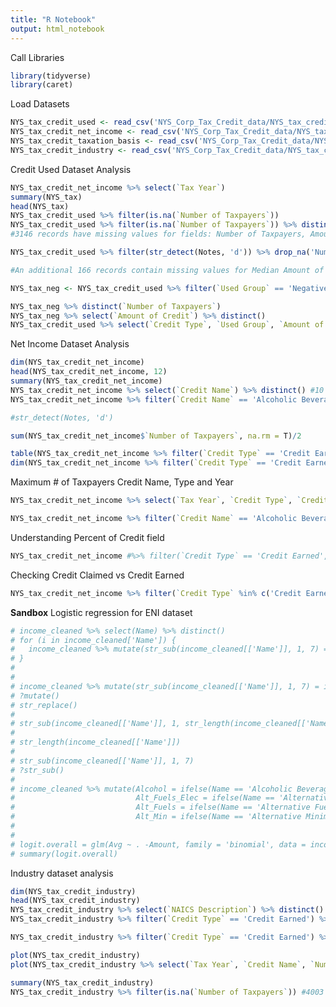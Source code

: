 ```yaml
---
title: "R Notebook"
output: html_notebook
---
```

Call Libraries
```r
library(tidyverse)
library(caret)
```

Load Datasets
```r
NYS_tax_credit_used <- read_csv('NYS_Corp_Tax_Credit_data/NYS_tax_credit_used.csv')
NYS_tax_credit_net_income <- read_csv('NYS_Corp_Tax_Credit_data/NYS_tax_credit_net_income.csv')
NYS_tax_credit_taxation_basis <- read_csv('NYS_Corp_Tax_Credit_data/NYS_tax_credit_taxation_basis.csv')
NYS_tax_credit_industry <- read_csv('NYS_Corp_Tax_Credit_data/NYS_tax_credit_industry.csv')
```


Credit Used Dataset Analysis
```r
NYS_tax_credit_net_income %>% select(`Tax Year`) 
summary(NYS_tax)
head(NYS_tax)
NYS_tax_credit_used %>% filter(is.na(`Number of Taxpayers`)) 
NYS_tax_credit_used %>% filter(is.na(`Number of Taxpayers`)) %>% distinct(Notes)
#3146 records have missing values for fields: Number of Taxpayers, Amount of Credit, Percent of Credit, Median Amount of Credit, Mean Amount of Credit due to secrecy laws (Notes section contains /d for all of them). These records will be omitted.
```

```r
NYS_tax_credit_used %>% filter(str_detect(Notes, 'd')) %>% drop_na('Number of Taxpayers') #%>% distinct(`Number of Taxpayers`)

#An additional 166 records contain missing values for Median Amount of Credit, but report real values for all other fields, thus these will be kept for analysis.
```

```r
NYS_tax_neg <- NYS_tax_credit_used %>% filter(`Used Group` == 'Negative')

NYS_tax_neg %>% distinct(`Number of Taxpayers`)
NYS_tax_neg %>% select(`Amount of Credit`) %>% distinct()
NYS_tax_credit_used %>% select(`Credit Type`, `Used Group`, `Amount of Credit`, `Number of Taxpayers`)
```


Net Income Dataset Analysis
```r
dim(NYS_tax_credit_net_income)
head(NYS_tax_credit_net_income, 12)
summary(NYS_tax_credit_net_income)
NYS_tax_credit_net_income %>% select(`Credit Name`) %>% distinct() #10 different ENI Groups including the Total (so essentially 9)
NYS_tax_credit_net_income %>% filter(`Credit Name` == 'Alcoholic Beverage Production Credit', `Credit Type` == 'Credit Earned') %>% group_by(`ENI Group`) %>% summarise(sum(`Number of Taxpayers`, na.rm = T))

#str_detect(Notes, 'd')

sum(NYS_tax_credit_net_income$`Number of Taxpayers`, na.rm = T)/2
```

```r
table(NYS_tax_credit_net_income %>% filter(`Credit Type` == 'Credit Earned', `ENI Group` == 'Total') %>% select(`Amount of Credit`))
dim(NYS_tax_credit_net_income %>% filter(`Credit Type` == 'Credit Earned', `ENI Group` == 'Total') %>% select(`Amount of Credit`))
```

Maximum # of Taxpayers Credit Name, Type and Year
```r
NYS_tax_credit_net_income %>% select(`Tax Year`, `Credit Type`, `Credit Name`, `ENI Group`, `Number of Taxpayers`) %>% filter(`Number of Taxpayers` == max(`Number of Taxpayers`, na.rm = T))
```

```r
NYS_tax_credit_net_income %>% filter(`Credit Name` == 'Alcoholic Beverage Production Credit', `Credit Type` == 'Credit Earned')
```

Understanding Percent of Credit field
```r
NYS_tax_credit_net_income #%>% filter(`Credit Type` == 'Credit Earned', `Credit Name` == 'Alcoholic Beverage Production Credit') %>% select(`Tax Year`, `ENI Group`, `Amount of Credit`, `Percent of Credit`)
```

Checking Credit Claimed vs Credit Earned
```r
NYS_tax_credit_net_income %>% filter(`Credit Type` %in% c('Credit Earned', 'Credit Claimed')) %>% select(`Tax Year`, `Tax Article`, `Credit Type`, `Credit Name`, `ENI Group`, `Amount of Credit`)
```






**Sandbox** Logistic regression for ENI dataset
```r
# income_cleaned %>% select(Name) %>% distinct()
# for (i in income_cleaned['Name']) {
#   income_cleaned %>% mutate(str_sub(income_cleaned[['Name']], 1, 7) = ifelse(Name == str_sub(income_cleaned[['Name']], 1, str_length(income_cleaned[['Name']]))))
# }
# 
# 
# income_cleaned %>% mutate(str_sub(income_cleaned[['Name']], 1, 7) = ifelse(Name == str_sub(income_cleaned[['Name']], 1, str_length(income_cleaned[['Name']]))))
# ?mutate()
# str_replace()
# 
# str_sub(income_cleaned[['Name']], 1, str_length(income_cleaned[['Name']]))
# 
# str_length(income_cleaned[['Name']])
# 
# str_sub(income_cleaned[['Name']], 1, 7)
# ?str_sub()
# 
# income_cleaned %>% mutate(Alcohol = ifelse(Name == 'Alcoholic Beverage Production Credit', 1, 0), 
#                           Alt_Fuels_Elec = ifelse(Name == 'Alternative Fuels and Electric Vehicle Recharging Property Credit', 1, 0), 
#                           Alt_Fuels = ifelse(Name == 'Alternative Fuels Credit', 1, 0),
#                           Alt_Min = ifelse(Name == 'Alternative Minimum Tax Credit', 1, 0))
#   
#   
# logit.overall = glm(Avg ~ . -Amount, family = 'binomial', data = income_cleaned)
# summary(logit.overall)
```





Industry dataset analysis
```r
dim(NYS_tax_credit_industry)
head(NYS_tax_credit_industry)
NYS_tax_credit_industry %>% select(`NAICS Description`) %>% distinct() #23 different industries including the Total field (therefore essentially 22)
NYS_tax_credit_industry %>% filter(`Credit Type` == 'Credit Earned') %>% group_by(`NAICS Description`) %>% summarise(n = sum(`Number of Taxpayers`, na.rm = T)) %>% arrange(desc(n)) #Manufacturing has the greatest number of taxpayers with 20807 followed by 'Real Estate and Rental and Leasing' and 'Professional, Scientific, and Technical Services' with 11811 and 5117 respectively. 

NYS_tax_credit_industry %>% filter(`Credit Type` == 'Credit Earned') %>% group_by(`NAICS Description`) %>% summarise(Num = sum(`Number of Taxpayers`, na.rm = T), Amount = sum(`Amount of Credit`, na.rm = T)) %>% mutate(Avg = Amount/Num) %>% arrange(desc(Avg)) #displaying Avg amount of credit earned per taxpayer per industry
```

```r
plot(NYS_tax_credit_industry)
plot(NYS_tax_credit_industry %>% select(`Tax Year`, `Credit Name`, `Number of Taxpayers`, `Amount of Credit`))
```

```r
summary(NYS_tax_credit_industry)
NYS_tax_credit_industry %>% filter(is.na(`Number of Taxpayers`)) #4003 records with NAs for Number of Taxpayers, Amount of Credit, Percent of Credit, Mean Amount of Credit
```

